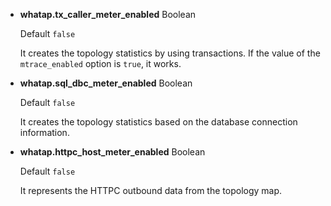 - **whatap.tx_caller_meter_enabled** <span class='type'>Boolean</span>

  Default `false`

  It creates the topology statistics by using transactions. If the value of the `mtrace_enabled` option is `true`, it works.

- **whatap.sql_dbc_meter_enabled** <span class='type'>Boolean</span>

  Default `false`

  It creates the topology statistics based on the database connection information.

- **whatap.httpc_host_meter_enabled** <span class='type'>Boolean</span>

  Default `false`

  It represents the HTTPC outbound data from the topology map.
